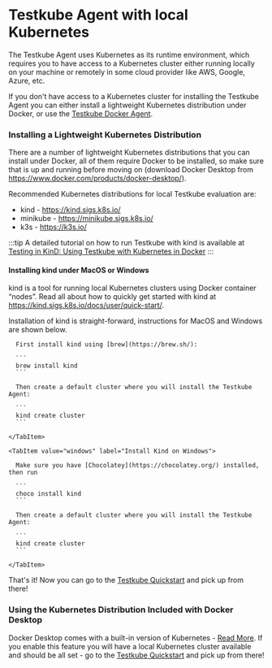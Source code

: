 
# Testkube Agent with local Kubernetes

The Testkube Agent uses Kubernetes as its runtime environment, which requires you to have access to a Kubernetes cluster either
running locally on your machine or remotely in some cloud provider like AWS, Google, Azure, etc.

If you don't have access to a Kubernetes cluster for installing the Testkube Agent you can either install a lightweight
Kubernetes distribution under Docker, or use the [Testkube Docker Agent](/articles/install/docker-agent).

### Installing a Lightweight Kubernetes Distribution

There are a number of lightweight Kubernetes distributions that you can install under Docker, all of them require
Docker to be installed, so make sure that is up and running before moving on (download Docker Desktop from https://www.docker.com/products/docker-desktop/).

Recommended Kubernetes distributions for local Testkube evaluation are:

- kind - https://kind.sigs.k8s.io/
- minikube - https://minikube.sigs.k8s.io/
- k3s - https://k3s.io/

:::tip
A detailed tutorial on how to run Testkube with kind is available at [Testing in KinD: Using Testkube with Kubernetes in Docker](https://testkube.io/learn/testing-in-kind-using-testkube-with-kubernetes-in-docker)
:::

#### Installing kind under MacOS or Windows

kind is a tool for running local Kubernetes clusters using Docker container “nodes”. Read all about how to quickly get
started with kind at https://kind.sigs.k8s.io/docs/user/quick-start/.

Installation of kind is straight-forward, instructions for MacOS and Windows are shown below.

  <Tabs groupId="dashboard-cli">
    <TabItem value="macos" label="Install Kind on MacOS" default>


      First install kind using [brew](https://brew.sh/):

      ```
      brew install kind
      ```

      Then create a default cluster where you will install the Testkube Agent:

      ```
      kind create cluster
      ```

    </TabItem>

    <TabItem value="windows" label="Install Kind on Windows">

      Make sure you have [Chocolatey](https://chocolatey.org/) installed, then run

      ```
      choco install kind
      ```

      Then create a default cluster where you will install the Testkube Agent:

      ```
      kind create cluster
      ```

    </TabItem>
  </Tabs>


That's it! Now you can go to the [Testkube Quickstart][install-with-cli] and pick up from there!

[install-with-cli]: /articles/tutorial/quickstart/individual-evaluation

### Using the Kubernetes Distribution Included with Docker Desktop

Docker Desktop comes with a built-in version of Kubernetes - [Read More](https://docs.docker.com/desktop/kubernetes/).
If you enable this feature you will have a local Kubernetes cluster available and should be all set -
go to the [Testkube Quickstart][install-with-cli] and pick up from there!


